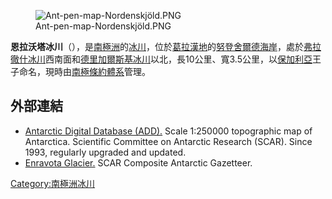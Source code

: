 [[Image:Ant-pen-map-Nordenskjöld.PNG|thumb]]

{{coord|64|41|00|S|60|48|10|W|display=title}}

'''恩拉沃塔冰川'''（{{lang-bg|Енравота}}），是[[南極洲|南極洲]]的[[冰川|冰川]]，位於[[葛拉漢地|葛拉漢地]]的[[努登舍爾德海岸|努登舍爾德海岸]]，處於[[弗拉徹什冰川|弗拉徹什冰川]]西南面和[[德里加爾斯基冰川|德里加爾斯基冰川]]以北，長10公里、寬3.5公里，以[[保加利亞|保加利亞]]王子命名，現時由[[南極條約體系|南極條約體系]]管理。

==外部連結==
* [http://www.add.scar.org Antarctic Digital Database (ADD).] {{Wayback|url=http://www.add.scar.org/ |date=20170305000653 }} Scale 1:250000 topographic map of Antarctica. Scientific Committee on Antarctic Research (SCAR). Since 1993, regularly upgraded and updated.
* [https://data.aad.gov.au/aadc/gaz/scar/display_name.cfm?gaz_id=137590 Enravota Glacier.] {{Wayback|url=https://data.aad.gov.au/aadc/gaz/scar/display_name.cfm?gaz_id=137590 |date=20170922101046 }} SCAR Composite Antarctic Gazetteer.

{{DEFAULTSORT:Enravota Glacier}}
[[Category:南極洲冰川|Category:南極洲冰川]]


{{NordenskjöldCoast-geo-stub}}